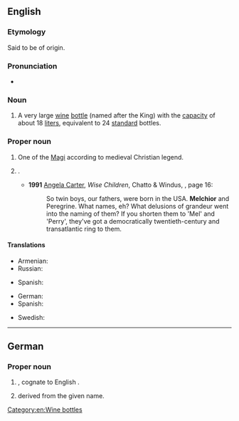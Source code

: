 {{also|melchior}}
==English==

===Etymology===
Said to be of {{etyl|peo|en}} origin.

===Pronunciation===
* {{IPA|/ˈmɛl.ki.ɔː(ɹ)/|lang=en}}

===Noun===
{{en-noun}}

# A very large [[wine]] [[bottle]] (named after the King) with the [[capacity]] of about 18 [[liter]]s, equivalent to 24 [[standard]] bottles.

===Proper noun===
{{en-proper noun}}

# One of the [[Magi]] according to medieval Christian legend.
# {{qualifier|rather rare}} {{given name|male|from=Old Persian}}.
#* '''1991''' [[w:Angela Carter|Angela Carter]], ''Wise Children'', Chatto & Windus, {{ISBN|0701133546}}, page 16:
#*: So twin boys, our fathers, were born in the USA. '''Melchior''' and Peregrine. What names, eh? What delusions of grandeur went into the naming of them? If you shorten them to 'Mel' and 'Perry', they've got a democratically twentieth-century and transatlantic ring to them.

====Translations====
{{trans-top|one of the Magi}}
* Armenian: {{t|hy|Մելքոն|sc=Armn}}
* Russian: {{t+|ru|Мельхио́р}}
{{trans-mid}}
* Spanish: {{t+|es|Melchor|m}}
{{trans-bottom}}

{{trans-top|male given name}}
* German: {{t|de|Melchior}}
* Spanish: {{t+|es|Melchor|m}}
{{trans-mid}}
* Swedish: {{t+|sv|Melker}}
{{trans-bottom}}

[[Category:en:Wine bottles]]

----

==German==

===Proper noun===
{{head|de|proper noun}}

# {{given name|male|lang=de}}, cognate to English {{l|en|Melchior}}.
# {{surname|from=given names|lang=de|dot=}} derived from the given name.